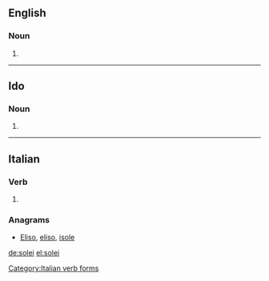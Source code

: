==English==

===Noun===
{{head|en|plural}}

# {{plural of|soleus|lang=en}}

----

==Ido==

===Noun===
{{head|io|plural}}

# {{plural of|soleo|lang=io}}

----

==Italian==

===Verb===
{{head|it|verb form}}

# {{conjugation of|solere||1|s|[[past historic]]|lang=it}}

===Anagrams===
* [[Eliso#Italian|Eliso]], [[eliso#Italian|eliso]], [[isole#Italian|isole]]

[[Category:Italian verb forms]]

[[de:solei]]
[[el:solei]]